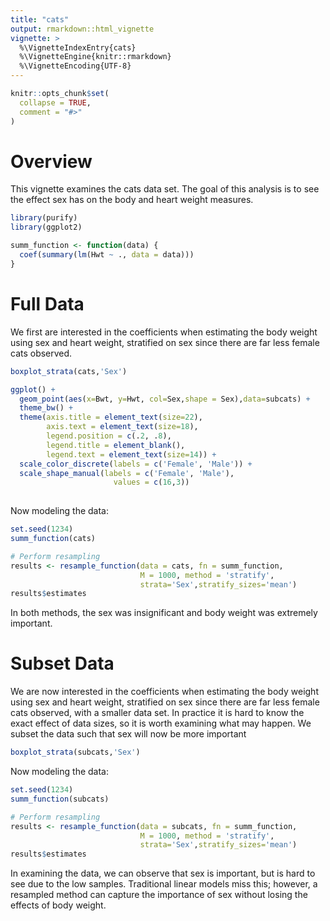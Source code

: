 ```yaml
---
title: "cats"
output: rmarkdown::html_vignette
vignette: >
  %\VignetteIndexEntry{cats}
  %\VignetteEngine{knitr::rmarkdown}
  %\VignetteEncoding{UTF-8}
---
```


```r
knitr::opts_chunk$set(
  collapse = TRUE,
  comment = "#>"
)
```

# Overview

This vignette examines the cats data set. The goal of this analysis is to see the effect sex has on the body and heart weight measures.
```r
library(purify)
library(ggplot2)

summ_function <- function(data) {
  coef(summary(lm(Hwt ~ ., data = data)))
}
```

# Full Data

We first are interested in the coefficients when estimating the body weight using sex and heart weight, stratified on sex since there are far less female cats observed.
```r
boxplot_strata(cats,'Sex')

ggplot() +
  geom_point(aes(x=Bwt, y=Hwt, col=Sex,shape = Sex),data=subcats) +
  theme_bw() +
  theme(axis.title = element_text(size=22),
        axis.text = element_text(size=18),
        legend.position = c(.2, .8),
        legend.title = element_blank(),
        legend.text = element_text(size=14)) +
  scale_color_discrete(labels = c('Female', 'Male')) +
  scale_shape_manual(labels = c('Female', 'Male'),
                       values = c(16,3))
                       
```

Now modeling the data:
```r
set.seed(1234)
summ_function(cats)

# Perform resampling
results <- resample_function(data = cats, fn = summ_function, 
                             M = 1000, method = 'stratify',
                             strata='Sex',stratify_sizes='mean')
results$estimates
```

In both methods, the sex was insignificant and body weight was extremely important.

# Subset Data

We are now interested in the coefficients when estimating the body weight using sex and heart weight, stratified on sex since there are far less female cats observed, with a smaller data set. In practice it is hard to know the exact effect of data sizes, so it is worth examining what may happen. We subset the data such that sex will now be more important
```r
boxplot_strata(subcats,'Sex')
```

Now modeling the data:
```r
set.seed(1234)
summ_function(subcats)

# Perform resampling
results <- resample_function(data = subcats, fn = summ_function, 
                             M = 1000, method = 'stratify',
                             strata='Sex',stratify_sizes='mean')
results$estimates
```

In examining the data, we can observe that sex is important, but is hard to see due to the low samples. Traditional linear models miss this; however, a resampled method can capture the importance of sex without losing the effects of body weight.


